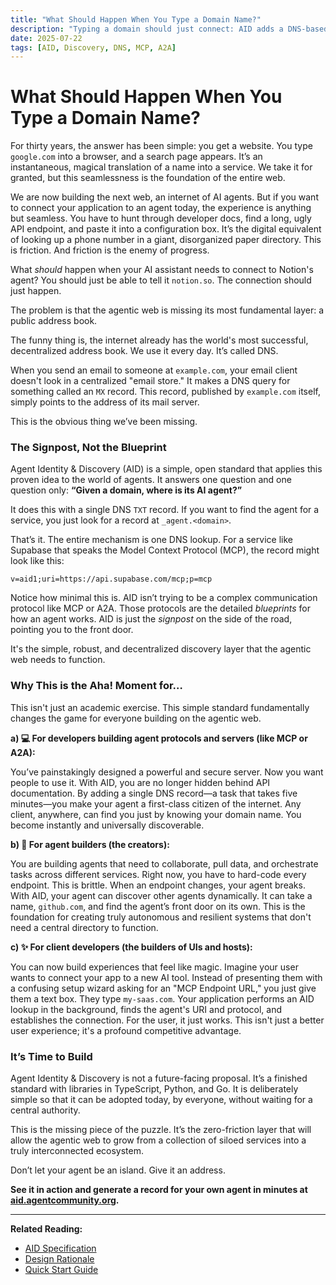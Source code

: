 ```yaml
---
title: "What Should Happen When You Type a Domain Name?"
description: "Typing a domain should just connect: AID adds a DNS-based address book so apps discover an agent’s URI and protocol automatically."
date: 2025-07-22
tags: [AID, Discovery, DNS, MCP, A2A]
---
```


# What Should Happen When You Type a Domain Name?

For thirty years, the answer has been simple: you get a website. You type `google.com` into a browser, and a search page appears. It’s an instantaneous, magical translation of a name into a service. We take it for granted, but this seamlessness is the foundation of the entire web.

We are now building the next web, an internet of AI agents. But if you want to connect your application to an agent today, the experience is anything but seamless. You have to hunt through developer docs, find a long, ugly API endpoint, and paste it into a configuration box. It’s the digital equivalent of looking up a phone number in a giant, disorganized paper directory. This is friction. And friction is the enemy of progress.

What _should_ happen when your AI assistant needs to connect to Notion's agent? You should just be able to tell it `notion.so`. The connection should just happen.

The problem is that the agentic web is missing its most fundamental layer: a public address book.

The funny thing is, the internet already has the world's most successful, decentralized address book. We use it every day. It’s called DNS.

When you send an email to someone at `example.com`, your email client doesn't look in a centralized "email store." It makes a DNS query for something called an `MX` record. This record, published by `example.com` itself, simply points to the address of its mail server.

This is the obvious thing we’ve been missing.

### The Signpost, Not the Blueprint

Agent Identity & Discovery (AID) is a simple, open standard that applies this proven idea to the world of agents. It answers one question and one question only: **“Given a domain, where is its AI agent?”**

It does this with a single DNS `TXT` record. If you want to find the agent for a service, you just look for a record at `_agent.<domain>`.

That’s it. The entire mechanism is one DNS lookup. For a service like Supabase that speaks the Model Context Protocol (MCP), the record might look like this:

`v=aid1;uri=https://api.supabase.com/mcp;p=mcp`

Notice how minimal this is. AID isn’t trying to be a complex communication protocol like MCP or A2A. Those protocols are the detailed _blueprints_ for how an agent works. AID is just the _signpost_ on the side of the road, pointing you to the front door.

It's the simple, robust, and decentralized discovery layer that the agentic web needs to function.

### Why This is the Aha! Moment for…

This isn't just an academic exercise. This simple standard fundamentally changes the game for everyone building on the agentic web.

**a) 💻 For developers building agent protocols and servers (like MCP or A2A):**

You’ve painstakingly designed a powerful and secure server. Now you want people to use it. With AID, you are no longer hidden behind API documentation. By adding a single DNS record—a task that takes five minutes—you make your agent a first-class citizen of the internet. Any client, anywhere, can find you just by knowing your domain name. You become instantly and universally discoverable.

**b) 🤖 For agent builders (the creators):**

You are building agents that need to collaborate, pull data, and orchestrate tasks across different services. Right now, you have to hard-code every endpoint. This is brittle. When an endpoint changes, your agent breaks. With AID, your agent can discover other agents dynamically. It can take a name, `github.com`, and find the agent’s front door on its own. This is the foundation for creating truly autonomous and resilient systems that don't need a central directory to function.

**c) ✨ For client developers (the builders of UIs and hosts):**

You can now build experiences that feel like magic. Imagine your user wants to connect your app to a new AI tool. Instead of presenting them with a confusing setup wizard asking for an "MCP Endpoint URL," you just give them a text box. They type `my-saas.com`. Your application performs an AID lookup in the background, finds the agent's URI and protocol, and establishes the connection. For the user, it just works. This isn't just a better user experience; it's a profound competitive advantage.

### It’s Time to Build

Agent Identity & Discovery is not a future-facing proposal. It’s a finished standard with libraries in TypeScript, Python, and Go. It is deliberately simple so that it can be adopted today, by everyone, without waiting for a central authority.

This is the missing piece of the puzzle. It’s the zero-friction layer that will allow the agentic web to grow from a collection of siloed services into a truly interconnected ecosystem.

Don’t let your agent be an island. Give it an address.

**See it in action and generate a record for your own agent in minutes at [aid.agentcommunity.org](https://aid.agentcommunity.org).**

---

**Related Reading:**

- [AID Specification](../specification)
- [Design Rationale](../rationale)
- [Quick Start Guide](../quickstart/index)
